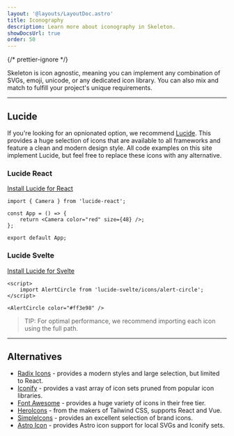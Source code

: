 ```yaml
---
layout: '@layouts/LayoutDoc.astro'
title: Iconography
description: Learn more about iconography in Skeleton.
showDocsUrl: true
order: 50
---
```




{/* prettier-ignore */}
<p class="type-scale-5">Skeleton is icon agnostic, meaning you can implement any combination of SVGs, emoji, unicode, or any dedicated icon
	library. You can also mix and match to fulfill your project's unique requirements.</p>

---

## Lucide

<figure class="card-enhanced-gradient p-8 flex justify-center">
	<div class="flex gap-4">
		<Heart size={48} />
		<UserRound size={48} />
		<Triangle size={48} />
	</div>
</figure>

If you're looking for an opnionated option, we recommend [Lucide](https://lucide.dev/). This provides a huge selection of icons that are available to all frameworks and feature a clean and modern design style. All code examples on this site implement Lucide, but feel free to replace these icons with any alternative.

### Lucide React

[Install Lucide for React](https://lucide.dev/guide/packages/lucide-react)

```tsx
import { Camera } from 'lucide-react';

const App = () => {
	return <Camera color="red" size={48} />;
};

export default App;
```

### Lucide Svelte

[Install Lucide for Svelte](https://lucide.dev/guide/packages/lucide-svelte)

```svelte
<script>
    import AlertCircle from 'lucide-svelte/icons/alert-circle';
</script>

<AlertCircle color="#ff3e98" />
```

> TIP: For optimal performance, we recommend importing each icon using the full path.

---

## Alternatives

-   [Radix Icons](https://www.radix-ui.com/icons) - provides a modern styles and large selection, but limited to React.
-   [Iconify](https://iconify.design/) - provides a vast array of icon sets pruned from popular icon libraries.
-   [Font Awesome](https://fontawesome.com/) - provides a huge variety of icons in their free tier.
-   [HeroIcons](https://heroicons.com/) - from the makers of Tailwind CSS, supports React and Vue.
-   [SimpleIcons](https://simpleicons.org/) - provides an excellent selection of brand icons.
-   [Astro Icon](https://www.astroicon.dev/) - provides Astro icon support for local SVGs and Iconify sets.
